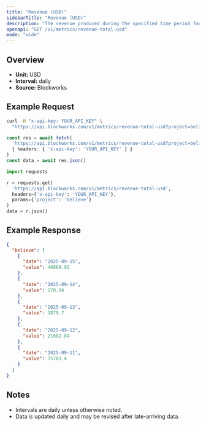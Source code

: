 ```yaml
---
title: "Revenue (USD)"
sidebarTitle: "Revenue (USD)"
description: "The revenue produced during the specified time period for given project."
openapi: "GET /v1/metrics/revenue-total-usd"
mode: "wide"
---
```


## Overview

- **Unit:** USD
- **Interval:** daily
- **Source:** Blockworks

## Example Request

<CodeGroup>

```bash cURL
curl -H "x-api-key: YOUR_API_KEY" \
  "https://api.blockworks.com/v1/metrics/revenue-total-usd?project=believe"
```

```typescript TypeScript
const res = await fetch(
  'https://api.blockworks.com/v1/metrics/revenue-total-usd?project=believe',
  { headers: { 'x-api-key': 'YOUR_API_KEY' } }
)
const data = await res.json()
```

```python Python
import requests

r = requests.get(
  'https://api.blockworks.com/v1/metrics/revenue-total-usd',
  headers={'x-api-key': 'YOUR_API_KEY'},
  params={'project': 'believe'}
)
data = r.json()
```

</CodeGroup>

## Example Response

```json
{
  "believe": [
    {
      "date": "2025-09-15",
      "value": 48869.92
    },
    {
      "date": "2025-09-14",
      "value": 170.34
    },
    {
      "date": "2025-09-13",
      "value": 1879.7
    },
    {
      "date": "2025-09-12",
      "value": 21682.84
    },
    {
      "date": "2025-09-11",
      "value": 75703.4
    }
  ]
}
```

## Notes
- Intervals are daily unless otherwise noted.
- Data is updated daily and may be revised after late-arriving data.